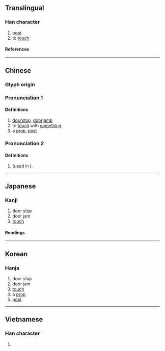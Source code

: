 {{also|枨}}
{{character info}}
==Translingual==

===Han character===
{{Han char|rn=75|rad=木|as=08|sn=12|four=51932|canj=DSMV|ids=⿰木長}}

# [[post]]
# to [[touch]]

====References====
{{Han ref|kx=0532.170|dkj=14936|dj=0920.230|hdz=21223.050|uh=68D6}}

----

==Chinese==
{{zh-forms|s=枨}}

===Glyph origin===
{{Han etym}}

===Pronunciation 1===
{{zh-pron
|m=chéng
|c=caang4,caam4,caam5,caan5
|mc=y
|oc=y
|ma=
|cat=n,v
}}

====Definitions====
{{zh-hanzi}}

# [[doorstop]], [[doorjamb]]
# to [[touch]] with [[something]]
# a [[prop]], [[post]]

===Pronunciation 2===
{{zh-pron
|m=chéng
|c=caang4-2,caang4
|mc=y
|oc=y
|ma=
|cat=n,v
}}

====Definitions====
{{zh-hanzi}}
# {{alt form|zh|橙|tr=orange}} (used in {{zh-l|棖橘}}).
----

==Japanese==

===Kanji===
{{ja-kanji|grade=|rs=木08}}

# door stop
# door jam
# [[touch]]

====Readings====
{{ja-readings
|on=とう, じょう
|kun=はしら
}}

----

==Korean==

===Hanja===
{{ko-hanja|정}}

# door stop
# door jam
# [[touch]]
# a [[prop]]
# [[post]]

----

==Vietnamese==

===Han character===
{{vi-readings|rs=木08|reading=trường}}

# {{rfdef|vi|sort=木08}}
